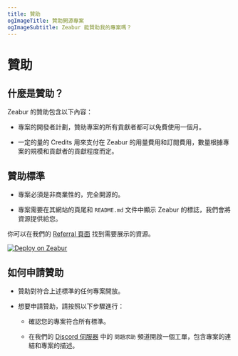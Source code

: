 ```yaml
---
title: 贊助
ogImageTitle: 贊助開源專案
ogImageSubtitle: Zeabur 能贊助我的專案嗎？
---
```


# 贊助

## 什麼是贊助？

Zeabur 的贊助包含以下內容：

- 專案的開發者計劃，贊助專案的所有貢獻者都可以免費使用一個月。

- 一定的量的 Credits 用來支付在 Zeabur 的用量費用和訂閱費用，數量根據專案的規模和貢獻者的貢獻程度而定。

## 贊助標準

- 專案必須是非商業性的，完全開源的。

- 專案需要在其網站的頁尾和 `README.md` 文件中顯示 Zeabur 的標誌，我們會將資源提供給您。

你可以在我們的 [Referral 頁面](https://dash.zeabur.com/account/referral) 找到需要展示的資源。

[![Deploy on Zeabur](https://zeabur.com/deployed-on-zeabur-dark.svg)](https://dash.zeabur.com/account/referral)

## 如何申請贊助

- 贊助對符合上述標準的任何專案開放。

- 想要申請贊助，請按照以下步驟進行：

    - 確認您的專案符合所有標準。

    - 在我們的 [Discord 伺服器](https://zeabur.com/dc) 中的 `問題求助` 頻道開啟一個工單，包含專案的連結和專案的描述。
